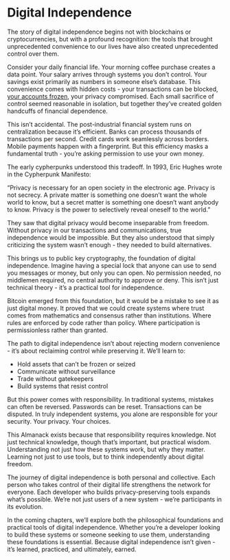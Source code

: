 # Digital Independence

The story of digital independence begins not with blockchains or cryptocurrencies, but with a profound recognition: the tools that brought unprecedented convenience to our lives have also created unprecedented control over them.

Consider your daily financial life. Your morning coffee purchase creates a data point. Your salary arrives through systems you don't control. Your savings exist primarily as numbers in someone else's database. This convenience comes with hidden costs - your transactions can be blocked, [your accounts frozen](https://freespeechunion.org/trudeau-government-not-justified-in-freezing-protesters-bank-accounts-court-rules/), your privacy compromised. Each small sacrifice of control seemed reasonable in isolation, but together they've created golden handcuffs of financial dependence.

This isn't accidental. The post-industrial financial system runs on centralization because it's efficient. Banks can process thousands of transactions per second. Credit cards work seamlessly across borders. Mobile payments happen with a fingerprint. But this efficiency masks a fundamental truth - you're asking permission to use your own money.

The early cypherpunks understood this tradeoff. In 1993, Eric Hughes wrote in the Cypherpunk Manifesto:

"Privacy is necessary for an open society in the electronic age. Privacy is not secrecy. A private matter is something one doesn't want the whole world to know, but a secret matter is something one doesn't want anybody to know. Privacy is the power to selectively reveal oneself to the world."

They saw that digital privacy would become inseparable from freedom. Without privacy in our transactions and communications, true independence would be impossible. But they also understood that simply criticizing the system wasn't enough - they needed to build alternatives.

This brings us to public key cryptography, the foundation of digital independence. Imagine having a special lock that anyone can use to send you messages or money, but only you can open. No permission needed, no middlemen required, no central authority to approve or deny. This isn't just technical theory - it's a practical tool for independence.

Bitcoin emerged from this foundation, but it would be a mistake to see it as just digital money. It proved that we could create systems where trust comes from mathematics and consensus rather than institutions. Where rules are enforced by code rather than policy. Where participation is permissionless rather than granted.

The path to digital independence isn't about rejecting modern convenience - it's about reclaiming control while preserving it. We'll learn to:

- Hold assets that can't be frozen or seized
- Communicate without surveillance
- Trade without gatekeepers
- Build systems that resist control

But this power comes with responsibility. In traditional systems, mistakes can often be reversed. Passwords can be reset. Transactions can be disputed. In truly independent systems, you alone are responsible for your security. Your privacy. Your choices.

This Almanack exists because that responsibility requires knowledge. Not just technical knowledge, though that's important, but practical wisdom. Understanding not just how these systems work, but why they matter. Learning not just to use tools, but to think independently about digital freedom.

The journey of digital independence is both personal and collective. Each person who takes control of their digital life strengthens the network for everyone. Each developer who builds privacy-preserving tools expands what's possible. We're not just users of a new system - we're participants in its evolution.

In the coming chapters, we'll explore both the philosophical foundations and practical tools of digital independence. Whether you're a developer looking to build these systems or someone seeking to use them, understanding these foundations is essential. Because digital independence isn't given - it's learned, practiced, and ultimately, earned.